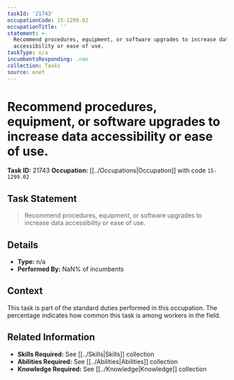 ```yaml
---
taskId: '21743'
occupationCode: 15-1299.02
occupationTitle: ''
statement: >-
  Recommend procedures, equipment, or software upgrades to increase data
  accessibility or ease of use.
taskType: n/a
incumbentsResponding: .nan
collection: Tasks
source: onet
---
```

# Recommend procedures, equipment, or software upgrades to increase data accessibility or ease of use.

**Task ID:** 21743
**Occupation:** [[../Occupations|Occupation]] with code `15-1299.02`

## Task Statement

> Recommend procedures, equipment, or software upgrades to increase data accessibility or ease of use.

## Details

- **Type:** n/a
- **Performed By:** NaN% of incumbents

## Context

This task is part of the standard duties performed in this occupation. The percentage indicates how common this task is among workers in the field.

## Related Information

- **Skills Required:** See [[../Skills|Skills]] collection
- **Abilities Required:** See [[../Abilities|Abilities]] collection
- **Knowledge Required:** See [[../Knowledge|Knowledge]] collection
